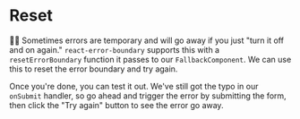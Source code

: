 # Reset

<EpicVideo url="https://www.epicreact.dev/workshops/react-fundamentals/reset" />

👨‍💼 Sometimes errors are temporary and will go away if you just "turn it off and
on again." `react-error-boundary` supports this with a `resetErrorBoundary`
function it passes to our `FallbackComponent`. We can use this to reset the
error boundary and try again.

Once you're done, you can test it out. We've still got the typo in our
`onSubmit` handler, so go ahead and trigger the error by submitting the form,
then click the "Try again" button to see the error go away.
